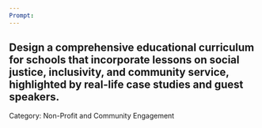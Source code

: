 ```yaml
---
Prompt:
---
```

Design a comprehensive educational curriculum for schools that incorporate lessons on social justice, inclusivity, and community service, highlighted by real-life case studies and guest speakers.
---
Category: Non-Profit and Community Engagement
